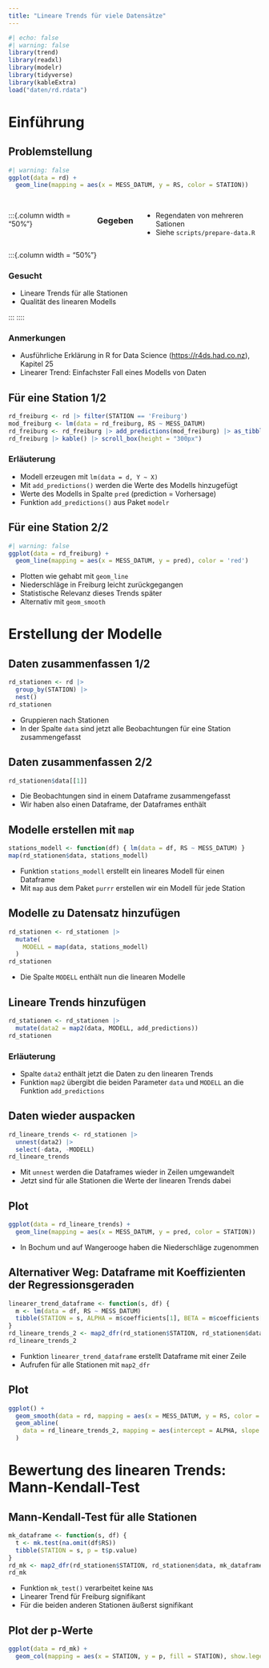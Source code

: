 ```yaml
---
title: "Lineare Trends für viele Datensätze"
---
```


```r
#| echo: false
#| warning: false
library(trend)
library(readxl)
library(modelr)
library(tidyverse)
library(kableExtra)
load("daten/rd.rdata")
```

# Einführung

## Problemstellung


```r
#| warning: false
ggplot(data = rd) +
  geom_line(mapping = aes(x = MESS_DATUM, y = RS, color = STATION))
```

##

:::columns
:::{.column width = "50%"}

### Gegeben

* Regendaten von mehreren Sationen
* Siehe `scripts/prepare-data.R`

:::

:::{.column width = "50%"}

### Gesucht

* Lineare Trends für alle Stationen
* Qualität des linearen Modells

:::
::::

[]{.down40}

### Anmerkungen

* Ausführliche Erklärung in R for Data Science (<https://r4ds.had.co.nz>), Kapitel 25
* Linearer Trend: Einfachster Fall eines Modells von Daten

## Für eine Station 1/2

```r
rd_freiburg <- rd |> filter(STATION == 'Freiburg')
mod_freiburg <- lm(data = rd_freiburg, RS ~ MESS_DATUM)
rd_freiburg <- rd_freiburg |> add_predictions(mod_freiburg) |> as_tibble()
rd_freiburg |> kable() |> scroll_box(height = "300px")
```

[]{.down40}

### Erläuterung

* Modell erzeugen mit `lm(data = d, Y ~ X)`
* Mit `add_predictions()` werden die Werte des Modells hinzugefügt
* Werte des Modells in Spalte `pred` (prediction = Vorhersage)
* Funktion `add_predictions()` aus Paket `modelr`

## Für eine Station  2/2

```r
#| warning: false
ggplot(data = rd_freiburg) +
  geom_line(mapping = aes(x = MESS_DATUM, y = pred), color = 'red') 
```

[]{.down40}

* Plotten wie gehabt mit `geom_line`
* Niederschläge in Freiburg leicht zurückgegangen
* Statistische Relevanz dieses Trends später
* Alternativ mit `geom_smooth`

# Erstellung der Modelle

## Daten zusammenfassen 1/2

```r
rd_stationen <- rd |>
  group_by(STATION) |>
  nest()
rd_stationen
```

[]{.down40}

* Gruppieren nach Stationen
* In der Spalte `data` sind jetzt alle Beobachtungen für eine Station zusammengefasst

## Daten zusammenfassen 2/2

```r
rd_stationen$data[[1]]
```

[]{.down40}

* Die Beobachtungen sind in einem Dataframe zusammengefasst
* Wir haben also einen Dataframe, der Dataframes enthält

## Modelle erstellen mit `map`

```r
stations_modell <- function(df) { lm(data = df, RS ~ MESS_DATUM) }
map(rd_stationen$data, stations_modell)
```

[]{.down40}

* Funktion `stations_modell` erstellt ein lineares Modell für einen Dataframe
* Mit `map` aus dem Paket `purrr` erstellen wir ein Modell für jede Station

## Modelle zu Datensatz hinzufügen

```r
rd_stationen <- rd_stationen |>
  mutate(
    MODELL = map(data, stations_modell)
  )
rd_stationen
```

[]{.down40}

* Die Spalte `MODELL` enthält nun die linearen Modelle

## Lineare Trends hinzufügen

```r
rd_stationen <- rd_stationen |>
  mutate(data2 = map2(data, MODELL, add_predictions))
rd_stationen
```

[]{.down40}

### Erläuterung

* Spalte `data2` enthält jetzt die Daten zu den linearen Trends
* Funktion `map2` übergibt die beiden Parameter `data` und `MODELL` an die Funktion `add_predictions`

## Daten wieder auspacken

```r
rd_lineare_trends <- rd_stationen |>
  unnest(data2) |>
  select(-data, -MODELL)
rd_lineare_trends
```

[]{.down40}

* Mit `unnest` werden die Dataframes wieder in Zeilen umgewandelt
* Jetzt sind für alle Stationen die Werte der linearen Trends dabei

## Plot

```r
ggplot(data = rd_lineare_trends) +
  geom_line(mapping = aes(x = MESS_DATUM, y = pred, color = STATION))
```

[]{.down40}

* In Bochum und auf Wangerooge haben die Niederschläge zugenommen

## Alternativer Weg: Dataframe mit Koeffizienten der Regressionsgeraden

```r
linearer_trend_dataframe <- function(s, df) {
  m <- lm(data = df, RS ~ MESS_DATUM)
  tibble(STATION = s, ALPHA = m$coefficients[1], BETA = m$coefficients[2])
}
rd_lineare_trends_2 <- map2_dfr(rd_stationen$STATION, rd_stationen$data, linearer_trend_dataframe)
rd_lineare_trends_2
```

[]{.down40}

* Funktion `linearer_trend_dataframe` erstellt Dataframe mit einer Zeile
* Aufrufen für alle Stationen mit `map2_dfr`

## Plot

```r
ggplot() +
  geom_smooth(data = rd, mapping = aes(x = MESS_DATUM, y = RS, color = STATION), size = 0.2) +
  geom_abline(
    data = rd_lineare_trends_2, mapping = aes(intercept = ALPHA, slope = BETA, color = STATION)
  )
```

# Bewertung des linearen Trends: Mann-Kendall-Test

## Mann-Kendall-Test für alle Stationen

```r
mk_dataframe <- function(s, df) {
  t <- mk.test(na.omit(df$RS))
  tibble(STATION = s, p = t$p.value)
}
rd_mk <- map2_dfr(rd_stationen$STATION, rd_stationen$data, mk_dataframe)
rd_mk
```

[]{.down40}

* Funktion `mk_test()` verarbeitet keine `NA`s
* Linearer Trend für Freiburg signifikant
* Für die beiden anderen Stationen äußerst signifikant

## Plot der p-Werte

```r
ggplot(data = rd_mk) +
  geom_col(mapping = aes(x = STATION, y = p, fill = STATION), show.legend = FALSE)
```